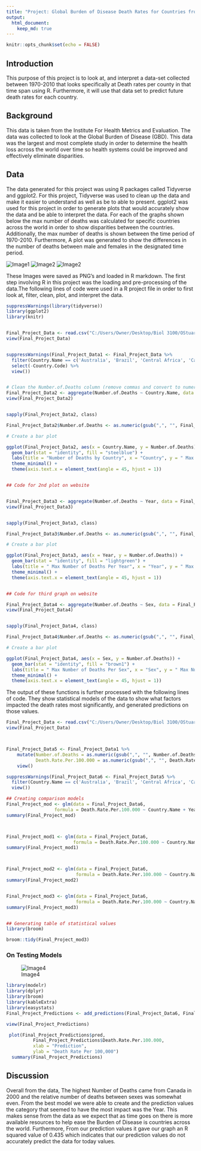 ```yaml
---
title: "Project: Global Burden of Disease Death Rates for Countries from 1970-2010"
output: 
  html_document:
    keep_md: true
---
```


```r
knitr::opts_chunk$set(echo = FALSE)
```


## Introduction

This purpose of this project is to look at, and interpret a data-set collected between 1970-2010 that looks specifically at Death rates per county in that time span using R. Furthermore, it will use that data set to predict future death rates for each country.

## Background

This data is taken from the Institute For Health Metrics and Evaluation. The data was collected to look at the Global Burden of Disease (GBD). This data was the largest and most complete study in order to determine the health loss across the world over time so health systems could be improved and effectively eliminate disparities. 


## Data

The data generated for this project was using R packages called Tidyverse and ggplot2. For this project, Tidyverse was used to clean up the data and make it easier to understand as well as be to able to present. ggplot2 was used for this project in order to generate plots that would accurately show the data and be able to interpret the data. For each of the graphs shown below the max number of deaths was calculated for specific countries across the world in order to show disparities between the countries. Additionally, the max number of deaths is shown between the time period of 1970-2010. Furthermore, A plot was generated to show the differences in the number of deaths between male and females in the designated time period. 


 

![Image1](./media/Final Exam Plot 1.png)
![Image2](./media/Final Project plot 2.png)
![Image2](./media/Final Project plot 3.png)

These Images were saved as PNG's and loaded in R markdown. The first step involving R in this project was the loading and pre-processing of the data.The following lines of code were used in a R project file in order to first look at, filter, clean, plot, and interpret the data. 

```r
suppressWarnings(library(tidyverse))
library(ggplot2)
library(knitr)


Final_Project_Data <- read.csv("C:/Users/Owner/Desktop/Biol 3100/OStuart0608.github.io/IHME_GBD_2010_MORTALITY_AGE_SPECIFIC_BY_COUNTRY_1970_2010 (1).csv")
view(Final_Project_Data)


suppressWarnings(Final_Project_Data1 <- Final_Project_Data %>%
  filter(Country.Name == c('Australia', 'Brazil', 'Central Africa', 'Canada', 'China', 'France', 'United Kingdom', 'Japan', 'Mexico', 'United States')) %>%
  select(-Country.Code) %>%
  view())


# Clean the Number.of.Deaths column (remove commas and convert to numeric)
Final_Project_Data2 <- aggregate(Number.of.Deaths ~ Country.Name, data = Final_Project_Data1, FUN = max)
view(Final_Project_Data2) 


sapply(Final_Project_Data2, class)

Final_Project_Data2$Number.of.Deaths <- as.numeric(gsub(",", "", Final_Project_Data2$Number.of.Deaths))

# Create a bar plot

ggplot(Final_Project_Data2, aes(x = Country.Name, y = Number.of.Deaths)) +
  geom_bar(stat = "identity", fill = "steelblue") +
  labs(title = "Number of Deaths by Country", x = "Country", y = " Max Number of Deaths") +
  theme_minimal() +
  theme(axis.text.x = element_text(angle = 45, hjust = 1))


## Code for 2nd plot on website


Final_Project_Data3 <- aggregate(Number.of.Deaths ~ Year, data = Final_Project_Data1, FUN = max)
view(Final_Project_Data3) 


sapply(Final_Project_Data3, class)

Final_Project_Data3$Number.of.Deaths <- as.numeric(gsub(",", "", Final_Project_Data3$Number.of.Deaths))

# Create a bar plot

ggplot(Final_Project_Data3, aes(x = Year, y = Number.of.Deaths)) +
  geom_bar(stat = "identity", fill = "lightgreen") +
  labs(title = " Max Number of Deaths Per Year", x = "Year", y = " Max Number of Deaths") +
  theme_minimal() +
  theme(axis.text.x = element_text(angle = 45, hjust = 1))


## Code for third graph on website

Final_Project_Data4 <- aggregate(Number.of.Deaths ~ Sex, data = Final_Project_Data1, FUN = max)
view(Final_Project_Data4) 


sapply(Final_Project_Data4, class)

Final_Project_Data4$Number.of.Deaths <- as.numeric(gsub(",", "", Final_Project_Data4$Number.of.Deaths))

# Create a bar plot

ggplot(Final_Project_Data4, aes(x = Sex, y = Number.of.Deaths)) +
  geom_bar(stat = "identity", fill = "brown1") +
  labs(title = " Max Number of Deaths Per Sex", x = "Sex", y = " Max Number of Deaths") +
  theme_minimal() +
  theme(axis.text.x = element_text(angle = 45, hjust = 1))

```

The output of these functions is further processed with the following lines of code. They show statistical models of the data to show what factors impacted the death rates most significantly, and generated predictions on those values. 

```r

Final_Project_Data <- read.csv("C:/Users/Owner/Desktop/Biol 3100/OStuart0608.github.io/IHME_GBD_2010_MORTALITY_AGE_SPECIFIC_BY_COUNTRY_1970_2010 (1).csv")
view(Final_Project_Data)



Final_Project_Data5 <- Final_Project_Data1 %>%
    mutate(Number.of.Deaths = as.numeric(gsub(",", "", Number.of.Deaths)),
           Death.Rate.Per.100.000 = as.numeric(gsub(",", "", Death.Rate.Per.100.000))) %>%
    view()

suppressWarnings(Final_Project_Data6 <- Final_Project_Data5 %>%
  filter(Country.Name == c('Australia', 'Brazil', 'Central Africa', 'Canada', 'China', 'France', 'United Kingdom', 'Japan', 'Mexico', 'United States')) %>%
  view())

## Creating comparison models
Final_Project_mod <- glm(data = Final_Project_Data6,
                  formula = Death.Rate.Per.100.000 ~ Country.Name + Year)
summary(Final_Project_mod)



Final_Project_mod1 <- glm(data = Final_Project_Data6,
                         formula = Death.Rate.Per.100.000 ~ Country.Name + Age.Group)
summary(Final_Project_mod1)



Final_Project_mod2 <- glm(data = Final_Project_Data6,
                          formula = Death.Rate.Per.100.000 ~ Country.Name  + Sex)
summary(Final_Project_mod2)


Final_Project_mod3 <- glm(data = Final_Project_Data6,
                          formula = Death.Rate.Per.100.000 ~ Country.Name  + Year + Age.Group + Sex)
summary(Final_Project_mod3)


## Generating table of statistical values
library(broom)

broom::tidy(Final_Project_mod3) 

```

### On Testing Models
![Image4](./media/Final Project Model Plot.png)

```r
library(modelr)
library(dplyr)
library(broom)
library(kableExtra)
library(easystats)
Final_Project_Predictions <- add_predictions(Final_Project_Data6, Final_Project_mod3)

view(Final_Project_Predictions)

 plot(Final_Project_Predictions$pred, 
          Final_Project_Predictions$Death.Rate.Per.100.000, 
          xlab = "Prediction", 
          ylab = "Death Rate Per 100,000")
  summary(Final_Project_Predictions)

```


## Discussion

Overall from the data, The highest Number of Deaths came from Canada in 2000 and the relative number of deaths between sexes was somewhat even. From the best model we were able to create and the prediction values the category that seemed to have the most impact was the Year. This makes sense from the data as we expect that as time goes on there is more available resources to help ease the Burden of Disease is countries across the world. Furthermore, From our prediction values it gave our graph an R squared value of 0.435 which indicates that our prediction values do not accurately predict the data for today values. 




